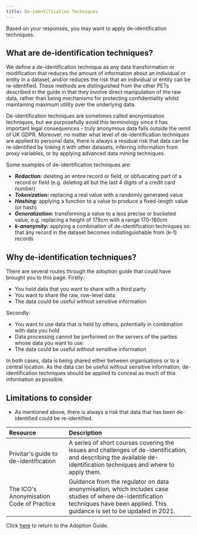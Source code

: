 ```yaml
---
title: De-identification Techniques
---
```



Based on your responses, you may want to apply de-identification techniques.

## What are de-identification techniques?

We define a de-identification technique as any data transformation or modification that reduces the amount of information about an individual or entity in a dataset, and/or reduces the risk that an individual or entity can be re-identified. These methods are distinguished from the other PETs described in the guide in that they involve direct manipulation of the raw data, rather than being mechanisms for protecting confidentiality whilst maintaining maximum utility over the underlying data.

De-identification techniques are sometimes called anonymisation techniques, but we purposefully avoid this terminology since it has important legal consequences - truly anonymous data falls outside the remit of UK GDPR. Moreover, no matter what level of de-identification techniques are applied to personal data, there is always a residual risk that data can be re-identified by linking it with other datasets, inferring information from proxy variables, or by applying advanced data mining techniques.

Some examples of de-identification techniques are:

- _**Redaction:**_ deleting an entire record or field, or obfuscating part of a record or field (e.g. deleting all but the last 4 digits of a credit card number)
- _**Tokenization:**_ replacing a real value with a randomly generated value
- _**Hashing:**_ applying a function to a value to produce a fixed-length value (or hash)
- _**Generalization:**_ transforming a value to a less precise or bucketed value, e.g. replacing a height of 179cm with a range 170-180cm
- _**k-anonymity:**_ applying a combination of de-identification techniques so that any record in the dataset becomes indistinguishable from (k-1) records

## Why de-identification techniques?

There are several routes through the adoption guide that could have brought you to this page. Firstly:

- You hold data that you want to share with a third party
- You want to share the raw, row-level data
- The data could be useful without sensitive information

Secondly:

- You want to use data that is held by others, potentially in combination with data you hold
- Data processing cannot be performed on the servers of the parties whose data you want to use
- The data could be useful without sensitive information

In both cases, data is being shared either between organisations or to a central location. As the data can be useful without sensitive information, de-identification techniques should be applied to conceal as much of this information as possible.

## Limitations to consider

- As mentioned above, there is always a risk that data that has been de-identified could be re-identified.

<Collapse label="Resources">

| Resource                                                                                                                             | Description                                                                                                                                                                                                                                                                                                                                                                          |
| :----------------------------------------------------------------------------------------------------------------------------------- | :----------------------------------------------------------------------------------------------------------------------------------------------------------------------------------------------------------------------------------------------------------------------------------------------------------------------------------------------------------------------------------- |
| <OutboundLink href="https://www.privitar.com/resources/deidentification-guide/">Privitar's guide to de-identification</OutboundLink> | A series of short courses covering the issues and challenges of de-identification, and describing the available de-identification techniques and where to apply them.                                                                                                                                                                                                                |
| <OutboundLink href="https://ico.org.uk/media/1061/anonymisation-code.pdf">The ICO's Anonymisation Code of Practice</OutboundLink>    | Guidance from the regulator on data anonymisation, which includes case studies of where de-identification techniques have been applied. This guidance is <OutboundLink href="https://ico.org.uk/about-the-ico/news-and-events/news-and-blogs/2021/03/building-on-the-data-sharing-code-our-plans-for-updating-our-anonymisation-guidance/">set to be updated in 2021</OutboundLink>. |

</Collapse>

Click [here](/adoption-guide) to return to the Adoption Guide.
